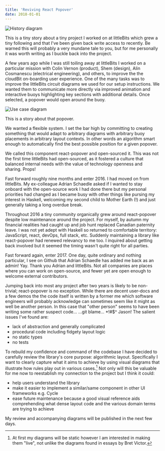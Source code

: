 ```yaml
---
title: 'Reviving React Popover'
date: 2018-01-01
---
```


![History diagram](/writing/essays/react-popover-history/history.png)

This is a tiny story about a tiny project I worked on at littleBits which grew a tiny following and that I've been given back write access to recently. Be warned this will probably a very mundane tale to you, but for me personally it was worth writing as I buckle back into the project.

A few years ago while I was still toiling away at littleBits I worked on a particular mission with Colin Vernon (product), Shem (design), Alin Cosmanescu (electrical engineering), and others, to improve the the cloudBit on-boarding user experience. One of the many tasks was to improve the littleBits circuit diagrams we used for our setup instructions. We wanted them to communicate more directly via improved animation and interactive buoys highlighting key sections with additional details. Once selected, a popover would open around the buoy.

![Use case diagram](/writing/essays/react-popover-history/use-case.png)

This is a story about that popover.

We wanted a flexible system. I set the bar high by committing to creating something that would adapt to arbitrary diagrams with arbitrary buoy placements in arbitrary layout contexts. In other words an algorithm smart enough to automatically find the best possible position for a given popover.

We called this component react-popover and open-sourced it. This was not the first time littleBits had open-sourced, as it fostered a culture that balanced internal needs with the value of technology openness and sharing. Props!

Fast forward roughly nine months and enter 2016. I had moved on from littleBits. My ex-colleague Adrian Schaedle asked if I wanted to stay onboard with the open-source work I had done there but my personal priorities had changed as I became busy with other things like pursing my interest in Haskell, welcoming my second child to Mother Earth (!) and just generally taking a long overdue break.

Throughout 2016 a tiny community organically grew around react-popover despite low maintenance around the project. For myself, by autumn my financial realities had caught up and job hunt replaced Canadian paternity leave. I was not yet adept with Haskell so returned to comfortable territory: JavaScript, react, devOps, full stack, etc. Suddenly maintaining a library like react-popover had renewed relevancy to me too. I inquired about getting back involved but it seemed the timing wasn't quite right for all parties.

Fast forward again, enter 2017. One day, quite ordinary and nothing particular, I see on Github that Adrian Schaedle has added me back as an admin! Yay. Thank you Adrian and littleBits. Not all companies are places where you can work on open-source, and fewer yet are open enough to welcome external contributors.

Jumping back into most any project after two years is likely to be non-trivial; react-popover is no exception. While there are decent user-docs and a few demos the the code itself is written by a former me which software engineers will probably acknowledge can sometimes seem like it might as well be another person. In this case that "other person" seems to have been writing some rather suspect code… …git blame… *!#$^ Jason! The salient issues I've found are:

- lack of abstraction and generally complicated
- procedural code including fidgety layout logic
- no static types
- no tests

To rebuild my confidence and command of the codebase I have decided to carefully review the library's core purpose: algorithmic layout. Specifically I want to clearly capture what it aims to achieve by using visual diagrams that illustrate how rules play out in various cases.[^1] Not only will this be valuable for me now to reestablish my connection to the project but I think it could:

- help users understand the library
- make it easier to implement a similar/same component in other UI frameworks e.g. Cycle
- ease future maintenance because a good visual reference aids comprehending what dense layout code and the various domain terms are trying to achieve

My review and accompanying diagrams will be published in the next few days.

[^1]: At first my diagrams will be static however I am interested in making them "live", not unlike the diagrams found in essays by Bret Victor.
